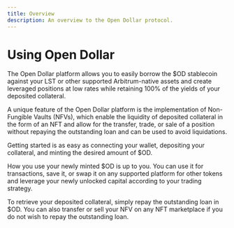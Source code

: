 ```yaml
---
title: Overview
description: An overview to the Open Dollar protocol.
---
```


# Using Open Dollar

The Open Dollar platform allows you to easily borrow the $OD stablecoin against your LST or other supported Arbitrum-native assets and create leveraged positions at low rates while retaining 100% of the yields of your deposited collateral.

A unique feature of the Open Dollar platform is the implementation of Non-Fungible Vaults (NFVs), which enable the liquidity of deposited collateral in the form of an NFT and allow for the transfer, trade, or sale of a position without repaying the outstanding loan and can be used to avoid liquidations.

Getting started is as easy as connecting your wallet, depositing your collateral, and minting the desired amount of $OD.

How you use your newly minted $OD is up to you. You can use it for transactions, save it, or swap it on any supported platform for other tokens and leverage your newly unlocked capital according to your trading strategy.

To retrieve your deposited collateral, simply repay the outstanding loan in $OD. You can also transfer or sell your NFV on any NFT marketplace if you do not wish to repay the outstanding loan.
